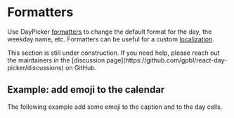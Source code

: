 

# Formatters

Use DayPicker [formatters](/api/interfaces/daypickerdefaultprops#formatters) to change
the default format for the day, the weekday name, etc. Formatters can be useful for
a custom [localization](/basics/localization).


<Callout emoji="🚧">
  This section is still under construction. If you need help, please reach out
  the maintainers in the [discussion
  page](https://github.com/gpbl/react-day-picker/discussions) on GitHub.
</Callout>

## Example: add emoji to the calendar

The following example add some emoji to the caption and to the day cells.

```include-example filename="Formatters.tsx"

```

